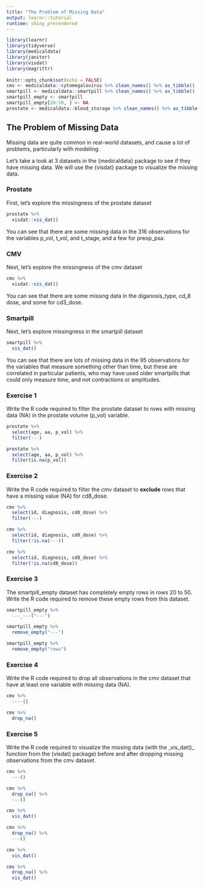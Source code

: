 ```yaml
---
title: "The Problem of Missing Data"
output: learnr::tutorial
runtime: shiny_prerendered
---
```


```r
library(learnr)
library(tidyverse)
library(medicaldata)
library(janitor)
library(visdat)
library(magrittr)
 
knitr::opts_chunk$set(echo = FALSE)
cmv <- medicaldata::cytomegalovirus %>% clean_names() %>% as_tibble()
smartpill <- medicaldata::smartpill %>% clean_names() %>% as_tibble() 
smartpill_empty <- smartpill
smartpill_empty[20:50, ] <- NA
prostate <- medicaldata::blood_storage %>% clean_names() %>% as_tibble() 
```

## The Problem of Missing Data

Missing data are quite common in real-world datasets, and cause a lot of problems, particularly with modeling.

Let's take a look at 3 datasets in the {medicaldata} package to see if they have missing data. We will use the {visdat} package to visualize the missing data.

### Prostate

First, let's explore the missingness of the prostate dataset

```r
prostate %>% 
  visdat::vis_dat()
```

You can see that there are some missing data in the 316 observations for the variables p_vol, t_vol, and t_stage, and a few for preop_psa.

### CMV

Next, let's explore the missingness of the cmv dataset

```r
cmv %>% 
  visdat::vis_dat()
```

You can see that there are some missing data in the diganosis_type, cd_8 dose, and some for cd3_dose.

### Smartpill

Next, let's explore missingness in the smartpill dataset

```r
smartpill %>% 
  vis_dat()
```

You can see that there are lots of missing data in the 95 observations for the variables that measure something other than time, but these are correlated in particular patients, who may have used older smartpills that could only measure time, and not contractions or amplitudes.

### Exercise 1

Write the R code required to filter the prostate dataset to rows with missing data (NA) in the prostate volume (p_vol) variable.

```r
prostate %>% 
  select(age, aa, p_vol) %>%
  filter(---)
```

```r
prostate %>% 
  select(age, aa, p_vol) %>%
  filter(is.na(p_vol))
```

### Exercise 2

Write the R code required to filter the cmv dataset to **exclude** rows that have a missing value (NA) for cd8_dose.

```r
cmv %>% 
  select(id, diagnosis, cd8_dose) %>%
  filter(---)
```

```r
cmv %>% 
  select(id, diagnosis, cd8_dose) %>%
  filter(!is.na(---))
```

```r
cmv %>% 
  select(id, diagnosis, cd8_dose) %>%
  filter(!is.na(cd8_dose))
```

### Exercise 3

The smartpill_empty dataset has completely empty rows in rows 20 to 50. Write the R code required to remove these empty rows from this dataset.

```r
smartpill_empty %>% 
  ---_---("---")
```

```r
smartpill_empty %>% 
  remove_empty("---")
```

```r
smartpill_empty %>% 
  remove_empty("rows")
```

### Exercise 4

Write the R code required to drop all observations in the cmv dataset that have at least one variable with missing data (NA).

```r
cmv %>% 
  ----()
```

```r
cmv %>% 
  drop_na()
```

### Exercise 5

Write the R code required to visualize the missing data (with the \_vis_dat()\_ function from the {visdat} package) before and after dropping missing observations from the cmv dataset.

```r
cmv %>% 
  ---() 

cmv %>% 
  drop_na() %>% 
  ---()
```

```r
cmv %>% 
  vis_dat() 

cmv %>% 
  drop_na() %>% 
  ---()
```

```r
cmv %>% 
  vis_dat() 

cmv %>% 
  drop_na() %>% 
  vis_dat()
```
